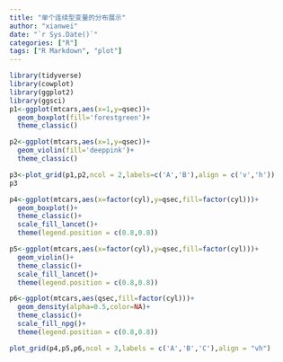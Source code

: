 ```yaml
---
title: "单个连续型变量的分布展示"
author: "xianwei"
date: "`r Sys.Date()`"
categories: ["R"]
tags: ["R Markdown", "plot"]
---
```

```r
library(tidyverse)
library(cowplot)
library(ggplot2)
library(ggsci)
p1<-ggplot(mtcars,aes(x=1,y=qsec))+
  geom_boxplot(fill='forestgreen')+
  theme_classic()

p2<-ggplot(mtcars,aes(x=1,y=qsec))+
  geom_violin(fill='deeppink')+
  theme_classic()

p3<-plot_grid(p1,p2,ncol = 2,labels=c('A','B'),align = c('v','h'))
p3

```
```r
p4<-ggplot(mtcars,aes(x=factor(cyl),y=qsec,fill=factor(cyl)))+
  geom_boxplot()+
  theme_classic()+
  scale_fill_lancet()+
  theme(legend.position = c(0.8,0.8))

p5<-ggplot(mtcars,aes(x=factor(cyl),y=qsec,fill=factor(cyl)))+
  geom_violin()+
  theme_classic()+
  scale_fill_lancet()+
  theme(legend.position = c(0.8,0.8))

p6<-ggplot(mtcars,aes(qsec,fill=factor(cyl)))+
  geom_density(alpha=0.5,color=NA)+
  theme_classic()+
  scale_fill_npg()+
  theme(legend.position = c(0.8,0.8))

plot_grid(p4,p5,p6,ncol = 3,labels = c('A','B','C'),align = "vh")
```

